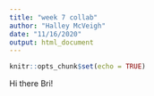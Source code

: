```yaml
---
title: "week 7 collab"
author: "Halley McVeigh"
date: "11/16/2020"
output: html_document
---
```


```r
knitr::opts_chunk$set(echo = TRUE)
```

Hi there Bri!